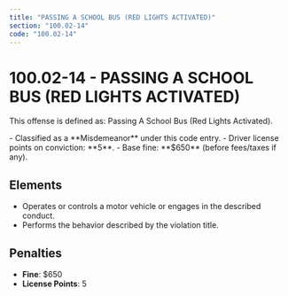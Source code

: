 ```yaml
---
title: "PASSING A SCHOOL BUS (RED LIGHTS ACTIVATED)"
section: "100.02-14"
code: "100.02-14"
---
```





# 100.02-14 - PASSING A SCHOOL BUS (RED LIGHTS ACTIVATED)

This offense is defined as: Passing A School Bus (Red Lights Activated).

<Aside type="caution" title="Charge Type: Misdemeanor">
- Classified as a **Misdemeanor** under this code entry.
- Driver license points on conviction: **5**.
- Base fine: **$650** (before fees/taxes if any).
</Aside>

## Elements
- Operates or controls a motor vehicle or engages in the described conduct.
- Performs the behavior described by the violation title.

## Penalties
- **Fine**: $650
- **License Points**: 5
